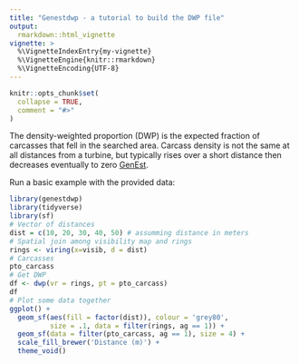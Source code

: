 ```yaml
---
title: "Genestdwp - a tutorial to build the DWP file"
output:
  rmarkdown::html_vignette
vignette: > 
  %\VignetteIndexEntry{my-vignette}
  %\VignetteEngine{knitr::rmarkdown}
  %\VignetteEncoding{UTF-8}
---
```


```r
knitr::opts_chunk$set(
  collapse = TRUE,
  comment = "#>"
)
```

The density-weighted proportion (DWP) is the expected fraction of carcasses that fell in the searched area. Carcass density is not the same at all distances from a turbine, but typically rises over a short distance then decreases eventually to zero [GenEst](https://cran.r-project.org/web/packages/GenEst/vignettes/wind-examples.html).

Run a basic example with the provided data:

```r
library(genestdwp)
library(tidyverse)
library(sf)
# Vector of distances
dist = c(10, 20, 30, 40, 50) # assumming distance in meters
# Spatial join among visibility map and rings
rings <- viring(x=visib, d = dist)
# Carcasses
pto_carcass
# Get DWP
df <- dwp(vr = rings, pt = pto_carcass)
df
# Plot some data together
ggplot() +
  geom_sf(aes(fill = factor(dist)), colour = 'grey80',
          size = .1, data = filter(rings, ag == 1)) +
  geom_sf(data = filter(pto_carcass, ag == 1), size = 4) +
  scale_fill_brewer('Distance (m)') +
  theme_void()
```
